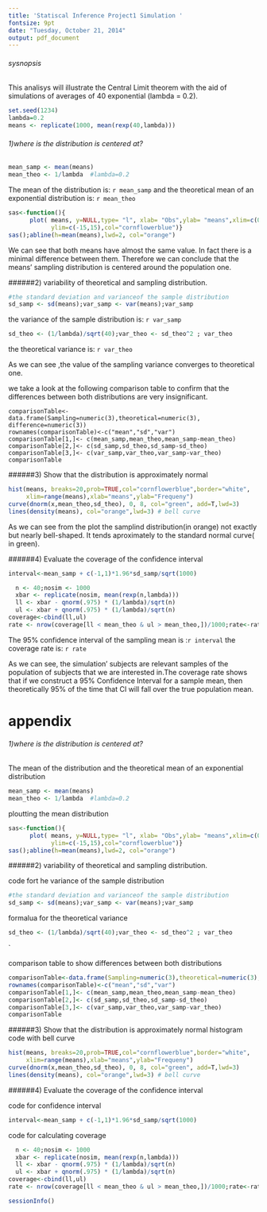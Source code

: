 ```yaml
---
title: 'Statiscal Inference Project1 Simulation '
fontsize: 9pt
date: "Tuesday, October 21, 2014"
output: pdf_document
---
```



###### sysnopsis
 This analisys will illustrate the  Central Limit theorem  with the aid of simulations of averages of 40 exponential (lambda = 0.2). 
```r
set.seed(1234)
lambda=0.2
means <- replicate(1000, mean(rexp(40,lambda)))
```


###### 1)where is the distribution is centered at?

```r
mean_samp <- mean(means)
mean_theo <- 1/lambda  #lambda=0.2

```

The mean of the distribution is: `r mean_samp` and the theoretical mean of an exponential distribution is: `r mean_theo `


```r
sas<-function(){
      plot( means, y=NULL,type= "l", xlab= "Obs",ylab= "means",xlim=c(0, 1000), 
            ylim=c(-15,15),col="cornflowerblue")}
sas();abline(h=mean(means),lwd=2, col="orange")
```
 
 We can see that both means have almost the same value. In fact there is a minimal difference between them. Therefore we can conclude that the means' sampling distribution is centered around the population one.



######2) variability of theoretical and sampling distribution.


```r
#the standard deviation and varianceof the sample distribution 
sd_samp <- sd(means);var_samp <- var(means);var_samp

```

the variance of the sample distribution is: `r var_samp`

```r
sd_theo <- (1/lambda)/sqrt(40);var_theo <- sd_theo^2 ; var_theo
```
the theoretical  variance is: `r var_theo`

As we can see ,the value of the  sampling variance converges to  theoretical one.

we take a look at the following comparison table to confirm that the differences  between both distributions are very insignificant.

```{recho=FALSE,echo=FALSE}
comparisonTable<-data.frame(Sampling=numeric(3),theoretical=numeric(3), difference=numeric(3))
rownames(comparisonTable)<-c("mean","sd","var")
comparisonTable[1,]<- c(mean_samp,mean_theo,mean_samp-mean_theo)
comparisonTable[2,]<- c(sd_samp,sd_theo,sd_samp-sd_theo)
comparisonTable[3,]<- c(var_samp,var_theo,var_samp-var_theo) 
comparisonTable
```



######3) Show that the distribution is approximately normal
```r
hist(means, breaks=20,prob=TRUE,col="cornflowerblue",border="white",
     xlim=range(means),xlab="means",ylab="Frequeny")
curve(dnorm(x,mean_theo,sd_theo), 0, 8, col="green", add=T,lwd=3)
lines(density(means), col="orange",lwd=3) # bell curve

```

 As we can see from the plot the samplind distribution(in orange)  not exactly but nearly bell-shaped. It tends aproximately to the  standard normal curve( in green).


######4) Evaluate the coverage of the confidence interval


```r
interval<-mean_samp + c(-1,1)*1.96*sd_samp/sqrt(1000)

```


```r
  n <- 40;nosim <- 1000
  xbar <- replicate(nosim, mean(rexp(n,lambda)))
  ll <- xbar - qnorm(.975) * (1/lambda)/sqrt(n)
  ul <- xbar + qnorm(.975) * (1/lambda)/sqrt(n)
coverage<-cbind(ll,ul)
rate <- nrow(coverage[ll < mean_theo & ul > mean_theo,])/1000;rate<-rate*100
```

The 95% confidence interval of the sampling mean is :`r interval` the coverage rate is: `r rate`


As we can see, the simulation' subjects are relevant samples of the population of subjects that we are interested in.The coverage rate shows that if we construct a 95% Confidence Interval for a sample mean, then theoretically 95% of the time that CI will fall over the true population mean. 





# appendix


###### 1)where is the distribution is centered at?

The mean of the distribution  and the theoretical mean of an exponential distribution 

```r
mean_samp <- mean(means)
mean_theo <- 1/lambda  #lambda=0.2

```




ploutting the mean distribution
```r
sas<-function(){
      plot( means, y=NULL,type= "l", xlab= "Obs",ylab= "means",xlim=c(0, 1000), 
            ylim=c(-15,15),col="cornflowerblue")}
sas();abline(h=mean(means),lwd=2, col="orange")
```


######2) variability of theoretical and sampling distribution.

code fort he variance of the sample distribution 
```r
#the standard deviation and varianceof the sample distribution 
sd_samp <- sd(means);var_samp <- var(means);var_samp

```


 formalua for the theoretical  variance 
```r
sd_theo <- (1/lambda)/sqrt(40);var_theo <- sd_theo^2 ; var_theo
```
`


 comparison table to show differences  between both distributions 

```r
comparisonTable<-data.frame(Sampling=numeric(3),theoretical=numeric(3), difference=numeric(3))
rownames(comparisonTable)<-c("mean","sd","var")
comparisonTable[1,]<- c(mean_samp,mean_theo,mean_samp-mean_theo)
comparisonTable[2,]<- c(sd_samp,sd_theo,sd_samp-sd_theo)
comparisonTable[3,]<- c(var_samp,var_theo,var_samp-var_theo) 
comparisonTable
```



######3) Show that the distribution is approximately normal
histogram code with bell curve

```r
hist(means, breaks=20,prob=TRUE,col="cornflowerblue",border="white",
     xlim=range(means),xlab="means",ylab="Frequeny")
curve(dnorm(x,mean_theo,sd_theo), 0, 8, col="green", add=T,lwd=3)
lines(density(means), col="orange",lwd=3) # bell curve

```


######4) Evaluate the coverage of the confidence interval

code for confidence interval
```r
interval<-mean_samp + c(-1,1)*1.96*sd_samp/sqrt(1000)

```

code for calculating coverage
```r
  n <- 40;nosim <- 1000
  xbar <- replicate(nosim, mean(rexp(n,lambda)))
  ll <- xbar - qnorm(.975) * (1/lambda)/sqrt(n)
  ul <- xbar + qnorm(.975) * (1/lambda)/sqrt(n)
coverage<-cbind(ll,ul)
rate <- nrow(coverage[ll < mean_theo & ul > mean_theo,])/1000;rate<-rate*100
```


```r
sessionInfo()
```

